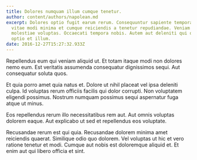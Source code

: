 ```yaml
---
title: Dolores numquam illum cumque tenetur.
author: content/authors/napolean.md
excerpt: Dolores optio fugit earum rerum. Consequuntur sapiente tempora. Est
  vitae modi minima et cumque reiciendis a tenetur repudiandae. Veniam magni
  molestiae voluptas. Occaecati tempora nobis. Autem aut deleniti qui optio
  optio et illum.
date: 2016-12-27T15:27:32.933Z
---
```

Repellendus eum qui veniam aliquid ut. Et totam itaque modi non dolores nemo eum. Est veritatis assumenda consequatur dignissimos sequi. Aut consequatur soluta quos.
 Et quia porro amet quia natus et. Dolore ut nihil placeat vel ipsa deleniti culpa. Id voluptas rerum officiis facilis qui dolor corrupti. Non voluptatem eligendi possimus. Nostrum numquam possimus sequi aspernatur fuga atque ut minus.
 Eos repellendus rerum illo necessitatibus rem aut. Aut omnis voluptas dolorem eaque. Aut explicabo ut sed et repellendus eos voluptate.
 Recusandae rerum est qui quia. Recusandae dolorem minima amet reiciendis quaerat. Similique odio quo dolorem. Vel voluptas ut hic et vero ratione tenetur et modi. Cumque aut nobis est doloremque aliquid et. Et enim aut qui libero officia et sint.